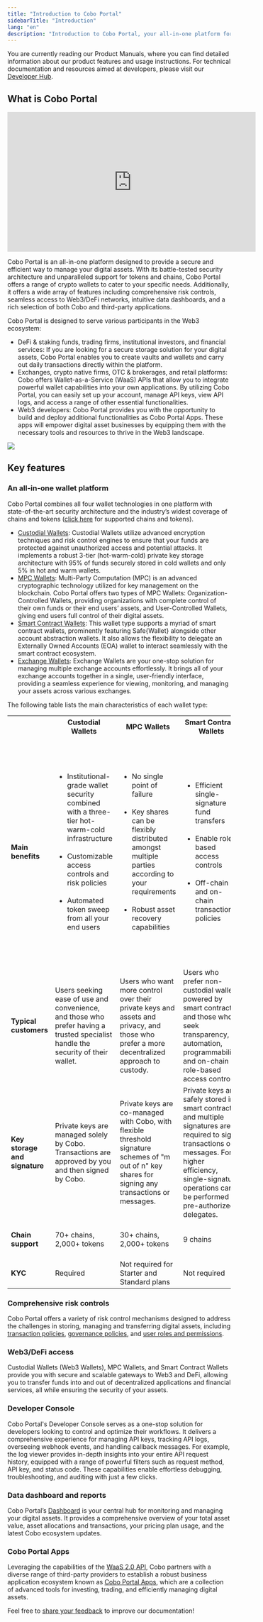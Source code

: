```yaml
---
title: "Introduction to Cobo Portal"
sidebarTitle: "Introduction"
lang: "en"
description: "Introduction to Cobo Portal, your all-in-one platform for managing digital assets securely and efficiently."
---
```


<Note>You are currently reading our Product Manuals, where you can find detailed information about our product features and usage instructions. For technical documentation and resources aimed at developers, please visit our [Developer Hub](https://www.cobo.com/developers/v2/guides/overview/introduction).</Note>

## What is Cobo Portal

<iframe width="560" height="315" src="https://www.youtube.com/embed/cDsaEapQ1_E?si=kRq4QiiWFdZnwnTx" title="YouTube video player" frameborder="0" allow="accelerometer; autoplay; clipboard-write; encrypted-media; gyroscope; picture-in-picture" allowfullscreen></iframe>

Cobo Portal is an all-in-one platform designed to provide a secure and efficient way to manage your digital assets. With its battle-tested security architecture and unparalleled support for tokens and chains, Cobo Portal offers a range of crypto wallets to cater to your specific needs. Additionally, it offers a wide array of features including comprehensive risk controls, seamless access to Web3/DeFi networks, intuitive data dashboards, and a rich selection of both Cobo and third-party applications.

Cobo Portal is designed to serve various participants in the Web3 ecosystem:

- DeFi & staking funds, trading firms, institutional investors, and financial services: If you are looking for a secure storage solution for your digital assets, Cobo Portal enables you to create vaults and wallets and carry out daily transactions directly within the platform.
- Exchanges, crypto native firms, OTC & brokerages, and retail platforms: Cobo offers Wallet-as-a-Service (WaaS) APIs that allow you to integrate powerful wallet capabilities into your own applications. By utilizing Cobo Portal, you can easily set up your account, manage API keys, view API logs, and access a range of other essential functionalities.
- Web3 developers: Cobo Portal provides you with the opportunity to build and deploy additional functionalities as Cobo Portal Apps. These apps will empower digital asset businesses by equipping them with the necessary tools and resources to thrive in the Web3 landscape.

<img src="/en/images/overview.jpg" className="diagram"/>

## Key features

### An all-in-one wallet platform

Cobo Portal combines all four wallet technologies in one platform with state-of-the-art security architecture and the industry’s widest coverage of chains and tokens ([click here](/en/portal/supported-tokens-and-chains) for supported chains and tokens).

- [Custodial Wallets](/en/portal/custodial-wallets/introduction): Custodial Wallets utilize advanced encryption techniques and risk control engines to ensure that your funds are protected against unauthorized access and potential attacks. It implements a robust 3-tier (hot-warm-cold) private key storage architecture with 95% of funds securely stored in cold wallets and only 5% in hot and warm wallets.
- [MPC Wallets](/en/portal/mpc-wallets/introduction): Multi-Party Computation (MPC) is an advanced cryptographic technology utilized for key management on the blockchain. Cobo Portal offers two types of MPC Wallets: Organization-Controlled Wallets, providing organizations with complete control of their own funds or their end users’ assets, and User-Controlled Wallets, giving end users full control of their digital assets.
- [Smart Contract Wallets](/en/portal/smart-contract-wallets/introduction): This wallet type supports a myriad of smart contract wallets, prominently featuring Safe\{Wallet\} alongside other account abstraction wallets. It also allows the flexibility to delegate an Externally Owned Accounts (EOA) wallet to interact seamlessly with the smart contract ecosystem.
- [Exchange Wallets](/en/portal/exchange-wallets/introduction): Exchange Wallets are your one-stop solution for managing multiple exchange accounts effortlessly. It brings all of your exchange accounts together in a single, user-friendly interface, providing a seamless experience for viewing, monitoring, and managing your assets across various exchanges.


The following table lists the main characteristics of each wallet type:

<table class="six-columns">
  <tr>
    <th></th>
    <th>Custodial Wallets</th>
    <th>MPC Wallets</th>
    <th>Smart Contract Wallets</th>
    <th>Exchange Wallets</th>
  </tr>
  <tr>
    <td><strong>Main benefits</strong></td>
    <td>
      <ul>
        <li>Institutional-grade wallet security combined with a three-tier hot-warm-cold infrastructure</li><br/>
        <li>Customizable access controls and risk policies</li><br/>
        <li>Automated token sweep from all your end users</li>
      </ul>
    </td>
    <td>
      <ul>
        <li>No single point of failure</li><br/>
        <li>Key shares can be flexibly distributed amongst multiple parties according to your requirements</li><br/>
        <li>Robust asset recovery capabilities</li>
      </ul>
    </td>
    <td>
      <ul>
        <li>Efficient single-signature fund transfers</li><br/>
        <li>Enable role-based access controls</li><br/>
        <li>Off-chain and on-chain transaction policies</li>
      </ul>
    </td>
    <td>
      <ul>
        <li>Easily move assets in and out of multiple exchanges from a single dashboard</li><br/>
        <li>Customize security settings across multiple exchange accounts from a single interface</li><br/>
        <li>Enhanced portfolio oversight</li>
      </ul>
    </td>
  </tr>
  <tr>
    <td><strong>Typical customers</strong></td>
    <td>Users seeking ease of use and convenience, and those who prefer having a trusted specialist handle the security of their wallet.</td>
    <td>Users who want more control over their private keys and assets and privacy, and those who prefer a more decentralized approach to custody.</td>
    <td>Users who prefer non-custodial wallets powered by smart contracts, and those who seek transparency, automation, programmability, and on-chain role-based access controls.</td>
    <td>Users who trade on centralized exchanges but aim to manage exchange counterparty exposure and minimize the risk of leaving assets on exchanges.</td>
  </tr>
  <tr>
    <td><strong>Key storage and signature</strong></td>
    <td>Private keys are managed solely by Cobo. Transactions are approved by you and then signed by Cobo.</td>
    <td>Private keys are co-managed with Cobo, with flexible threshold signature schemes of "m out of n" key shares for signing any transactions or messages.</td>
    <td>Private keys are safely stored in smart contracts and multiple signatures are required to sign transactions or messages. For higher efficiency, single-signature operations can be performed by pre-authorized delegates.</td>
    <td>Cobo retains your API keys, allowing for the operation of your exchange accounts through Cobo Portal.</td>
  </tr>
  <tr>
    <td><strong>Chain support</strong></td>
    <td>70+ chains, 2,000+ tokens</td>
    <td>30+ chains, 2,000+ tokens</td>
    <td>9 chains</td>
    <td>Dependent on the corresponding exchanges</td>
  </tr>
  <tr>
    <td><strong>KYC</strong></td>
    <td>Required</td>
    <td>Not required for Starter and Standard plans</td>
    <td>Not required</td>
    <td>Not required</td>
  </tr>
</table>

### Comprehensive risk controls
Cobo Portal offers a variety of risk control mechanisms designed to address the challenges in storing, managing and transferring digital assets, including [transaction policies](/en/portal/risk-controls/tx-policies-overview), [governance policies](/en/portal/risk-controls/governance-policies), and [user roles and permissions](/en/portal/risk-controls/roles-and-permissions).

### Web3/DeFi access
Custodial Wallets (Web3 Wallets), MPC Wallets, and Smart Contract Wallets provide you with secure and scalable gateways to Web3 and DeFi, allowing you to transfer funds into and out of decentralized applications and financial services, all while ensuring the security of your assets.

### Developer Console
Cobo Portal's Developer Console serves as a one-stop solution for developers looking to control and optimize their workflows. It delivers a comprehensive experience for managing API keys, tracking API logs, overseeing webhook events, and handling callback messages. For example, the log viewer provides in-depth insights into your entire API request history, equipped with a range of powerful filters such as request method, API key, and status code. These capabilities enable effortless debugging, troubleshooting, and auditing with just a few clicks.

### Data dashboard and reports
Cobo Portal’s [Dashboard](/en/portal/dashboard/introduction) is your central hub for monitoring and managing your digital assets. It provides a comprehensive overview of your total asset value, asset allocations and transactions, your pricing plan usage, and the latest Cobo ecosystem updates.

### Cobo Portal Apps
Leveraging the capabilities of the [WaaS 2.0 API](https://www.cobo.com/developers/v2/guides/overview/introduction), Cobo partners with a diverse range of third-party providers to establish a robust business application ecosystem known as [Cobo Portal Apps](/en/apps/introduction), which are a collection of advanced tools for investing, trading, and efficiently managing digital assets.



<Tip>Feel free to [share your feedback](https://forms.zohopublic.com/cobo/form/DocumentFeedbackForm/formperma/QvLOhxJv1_JMsJ-1dleZ8Itb_7rzN-LtgvsDdxosoVI?referrername=manuals) to improve our documentation!</Tip>